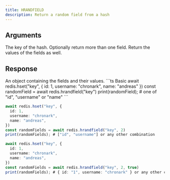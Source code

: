 ```yaml
---
title: HRANDFIELD
description: Return a random field from a hash
---
```


## Arguments

<ParamField body="key" type="string" required>
  The key of the hash.
</ParamField>

<ParamField body="count" type="integer">
  Optionally return more than one field.
</ParamField>

<ParamField body="withValues" type="boolean">
  Return the values of the fields as well.
</ParamField>

## Response

<ResponseField type="Record<string, unknown>" required>
  An object containing the fields and their values.
</ResponseField>

<RequestExample>
```ts Basic
await redis.hset("key", {
  id: 1,
  username: "chronark",
  name: "andreas"
 })
const randomField = await redis.hrandfield("key")
print(randomField); # one of "id", "username" or  "name"
```

```ts Multiple Fields
await redis.hset("key", {
  id: 1,
  username: "chronark",
  name: "andreas",
})
const randomFields = await redis.hrandfield("key", 2)
print(randomFields); # ["id", "username"] or any other combination
```

```ts With Values
await redis.hset("key", {
  id: 1,
  username: "chronark",
  name: "andreas",
})
const randomFields = await redis.hrandfield("key", 2, true)
print(randomFields); # { id: "1", username: "chronark" } or any other combination
```

</RequestExample>
